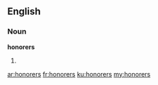 ==English==
===Noun===
'''honorers'''

#{{plural of|[[honorer]]}}

[[ar:honorers]]
[[fr:honorers]]
[[ku:honorers]]
[[my:honorers]]